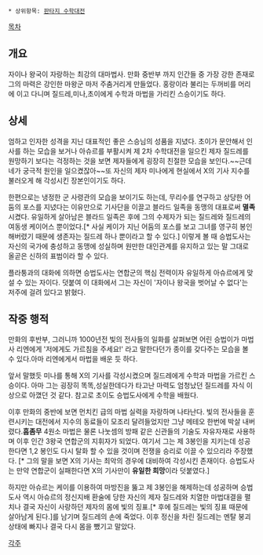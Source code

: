  * 상위항목: [[판타지 수학대전]]

[[목차]]
== 개요 ==
자이나 왕국이 자랑하는 최강의 대마법사. 만화 중반부 까지 인간들 중 가장 강한 존재로 그의 마력은 강인한 마왕군 마저 주춤거리게 만들었다. 홍랑이라 불리는 두꺼비를 머리에 이고 다니며 질드레,미나,초이에게 수학과 마법을 가리킨 스승이기도 하다. 

== 상세 ==
엄하고 인자한 성격을 지닌 대표적인 좋은 스승님의 성품을 지녔다. 초이가 문안해서 인사를 하는 모습을 보거나 아슈르를 부활시켜 제 2차 수학대전을 일으킨 제자 질드레를 원망하기 보다는 걱정하는 것을 보면 제자들에게 굉장히 친절한 모습을 보인다.~~근데 네가 궁극적 원인을 일으켰잖아~~또 자신의 제자 미나에게 현실에서 X의 기사 지수를 불러오게 해 각성시킨 장본인이기도 하다.

한편으로는 냉정한 군 사령관의 모습을 보이기도 하는데, 무리수를 연구하고 상당한 어둠의 포스를 지녔다는 이유만으로 기사단을 이끌고 블라드 일족을 동맹의 대표로써 '''멸족'''시켰다. 유일하게 살아남은 블라드 일족은 후에 그의 수제자가 되는 질드레와 질드레의 여동생 케이어스 뿐이었다.[* 사실 케이가 지닌 어둠의 포스를 보고 그녀를 영구히 봉인해버렸기 때문에 생존자는 질드레 하나 뿐이라고 할 수 있다.] 이렇게 볼 때 승법도사는 자신의 국가에 충성하고 동맹에 성실하며 원만한 대인관계를 유지하고 있는 말 그대로 올곧은 신하의 표범이라 할 수 있다.

플라퉁과의 대화에 의하면 승법도사는 연합군의 핵심 전력이자 유일하게 아슈르에게 맞설 수 있는 자이다. 덧붙여 이 대화에서 그는 자신이 '자이나 왕국을 벗어날 수 없다'는 저주에 걸려 있다고 밝혔다.

== 작중 행적 ==
만화의 후반부, 그러니까 1000년전 빛의 전사들의 일화를 살펴보면 어린 승법이가 마법사 리엔에게 '저에게도 가르침을 주세요!' 라고 말한다던가 종이를 갖다주는 모습을 볼 수 있다.{{{#gray ~~인간 주제에 1000년을 살았다고??~~}}}아마 리엔에게서 마법을 배운 듯 하다.

앞서 말했듯 미나를 통해 X의 기사를 각성시켰으며 질드레에게 수학과 마법을 가르킨 스승이다. 아마 그는 굉장히 똑똑,성실한데다가 타고난 마력도 엄청났던 질드레를 자식 이상으로 아꼈던 것 같다. 참고로 초이도 승법도사에게 수학을 배웠다.{{{#gray ~~근데 실력이...~~}}}

이후 만화의 중반에 보면 먼치킨 급의 마법 실력을 자랑하며 나타난다. 빛의 전사들을 훈련시키는 대전에서 지수의 동료들이 모조리 달려들었지만 그냥 메테오 한번에 박살 내버렸다.'''흠좀무''' 4원소 마법은 물론 나눗셈의 방패 같은 신관들의 기술도 자유자재로 사용하며 이후 인간 3왕국 연합군의 지휘자가 되었다. 여기서 그는 제 3봉인을 지키는데 성공한다면 1,2 봉인도 다시 탈화 할 수 있을 것이며 전쟁을 승리로 이끌 수 있으리라 주장했다. [* 그의 말을 보면 X의 기사는 최악의 경우에 대비하여 각성시킨 존재이다. 승법도사는 만약 연합군이 실패한다면 X의 기사만이 '''유일한 희망'''이라 덧붙였다.]

하지만 아슈르는 케이를 이용하여 마방진을 뚫고 제 3봉인을 해제하는데 성공하며 승법 도사 역시 아슈르의 정신지배 환술에 당한 자신의 제자 질드레와 치열한 마법대결을 펼치나 결국 자신이 사랑하던 제자의 몸에 빛의 징표.[* 후에 질드레는 빛의 징표 때문에 살아남게 된다.]를 남기며 질드레의 손에 죽었다. 이후 정신을 차린 질드레는 멘탈 붕괴 상태에 빠지나 결국 다시 몸을 뺐기고 말았다.

[[각주]]
